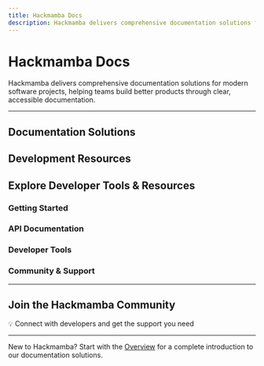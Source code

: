 ```yaml
---
title: Hackmamba Docs
description: Hackmamba delivers comprehensive documentation solutions for modern software projects, helping teams build better products through clear, accessible documentation.
---
```


# Hackmamba Docs

Hackmamba delivers comprehensive documentation solutions for modern software projects, helping teams build better products through clear, accessible documentation.

<Cards>
  <Card
    title="🚀 Start Building"
    href="/docs/overview"
    description="Get up and running with our documentation template in minutes"
  />
</Cards>

---

## Documentation Solutions

<Cards>
  <Card
    title="Getting Started"
    href="/docs/overview"
    description="Learn how to set up and customize your documentation project with our comprehensive guides."
  />
  <Card
    title="API Reference"
    href="/docs/api-reference"
    description="Complete API documentation with examples, integration guides, and best practices."
  />
</Cards>

## Development Resources

<Cards>
  <Card
    title="Quick Start Guide"
    href="/docs/overview"
    description="Get your documentation project up and running in under 5 minutes with our step-by-step guide."
  />
  <Card
    title="Customization"
    href="/docs/customization"
    description="Learn how to customize the template to match your brand and requirements."
  />
</Cards>

## Explore Developer Tools & Resources

### Getting Started

<Cards>
  <Card
    title="Overview"
    href="/docs/overview"
    description="Complete introduction to the documentation template"
  />
  <Card
    title="Installation"
    href="/docs/installation"
    description="Step-by-step installation and setup guide"
  />
  <Card
    title="Configuration"
    href="/docs/configuration"
    description="Learn how to configure your documentation project"
  />
  <Card
    title="Customization"
    href="/docs/customization"
    description="Customize the template to match your brand"
  />
</Cards>

### API Documentation

<Cards>
  <Card
    title="API Reference"
    href="/docs/api-reference"
    description="Complete API documentation with examples"
  />
  <Card
    title="Authentication"
    href="/docs/authentication"
    description="API authentication and security guide"
  />
  <Card
    title="Rate Limits"
    href="/docs/rate-limits"
    description="Understanding API rate limits and best practices"
  />
</Cards>

### Developer Tools

<Cards>
  <Card
    title="SDKs"
    href="/docs/sdks"
    description="Official SDKs and client libraries"
  />
  <Card
    title="Webhooks"
    href="/docs/webhooks"
    description="Set up and manage webhooks"
  />
  <Card
    title="Testing"
    href="/docs/testing"
    description="Testing your integration"
  />
  <Card
    title="Troubleshooting"
    href="/docs/troubleshooting"
    description="Common issues and solutions"
  />
</Cards>

### Community & Support

<Cards>
  <Card
    title="Community"
    href="/docs/community"
    description="Join our developer community"
  />
  <Card
    title="Support"
    href="/docs/support"
    description="Get help and support"
  />
  <Card
    title="Contributing"
    href="/docs/contributing"
    description="Contribute to the project"
  />
</Cards>

---

## Join the Hackmamba Community

💡 Connect with developers and get the support you need

<Cards>
  <Card
    title="Join Discord"
    href="/docs/community"
    description="Connect with other developers in our Discord community"
  />
  <Card
    title="GitHub Discussions"
    href="/docs/community"
    description="Ask questions and share ideas on GitHub"
  />
  <Card
    title="Documentation Feedback"
    href="/docs/feedback"
    description="Help us improve our documentation"
  />
  <Card
    title="Feature Requests"
    href="/docs/feature-requests"
    description="Suggest new features and improvements"
  />
</Cards>

---

New to Hackmamba? Start with the [Overview](/docs/overview) for a complete introduction to our documentation solutions.
